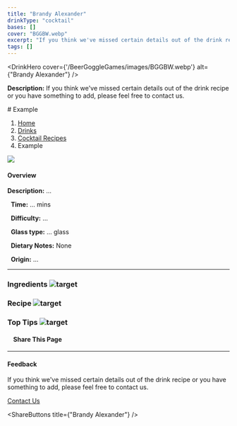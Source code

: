 ```yaml
---
title: "Brandy Alexander"
drinkType: "cocktail"
bases: []
cover: "BGGBW.webp"
excerpt: "If you think we've missed certain details out of the drink recipe or you have something to add, please feel free to contact us."
tags: []
---
```



<DrinkHero
  cover={'/BeerGoggleGames/images/BGGBW.webp'}
  alt={"Brandy Alexander"}
/>

<DrinkSection title="Overview" icon="/BeerGoggleGames/images/info.webp">
<p><strong>Description:</strong> If you think we've missed certain details out of the drink recipe or you have something to add, please feel free to contact us.</p>
</DrinkSection>

<DrinkSection title="Ingredients" icon="/BeerGoggleGames/images/liquor.webp">
<!-- Add ingredients -->
</DrinkSection>

<DrinkSection title="Method" icon="/BeerGoggleGames/images/question.webp">
# Example

1.  [Home](/)
2.  [Drinks](drinks)
3.  [Cocktail Recipes](drinks/cocktailrecipes)
4.  Example

![](/images/ComingSoon700x400.webp)

#### Overview

**Description:** ...

  **Time:** ... mins

  **Difficulty:** ...

  **Glass type:** ... glass

  **Dietary Notes:** None

  **Origin:** ...

* * *

### Ingredients ![target](/images/liquor.webp)

### Recipe ![target](/images/rules.webp)

### Top Tips ![target](/images/lightbulb.webp)

####     Share This Page

[](https://www.facebook.com/sharer/sharer.php?u=beergogglegames.co.uk/Drinks/CocktailRecipes/)[](https://www.instagram.com/direct/new/)[](https://twitter.com/intent/tweet?url=beergogglegames.co.uk/Drinks/CocktailRecipes/)

* * *

#### Feedback

If you think we've missed certain details out of the drink recipe or you have something to add, please feel free to contact us.

  
  
  
[Contact Us](contact)
</DrinkSection>



<ShareButtons title={"Brandy Alexander"} />
<FeedbackCard></FeedbackCard>
